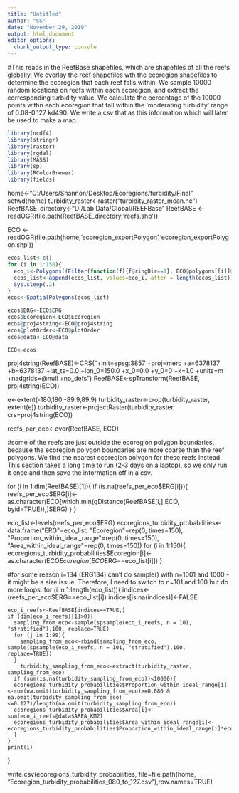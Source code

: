 ---
title: "Untitled"
author: "SS"
date: "November 29, 2019"
output: html_document
editor_options: 
  chunk_output_type: console
---

#This reads in the ReefBase shapefiles, which are shapefiles of all the reefs globally. We overlay the reef shapefiles wth the ecoregion shapefiles to determine the ecoregion that each reef falls within. We sample 10000 random locations on reefs within each ecoregion, and extract the corresponding turbidity value. We calculate the percentage of the 10000 points withn each ecoregion that fall within the 'moderating turbidity' range of 0.08-0.127 kd490. We write a csv that as this information which will later be used to make a map.

```{r load libraries}
library(ncdf4)
library(stringr)
library(raster)
library(rgdal)
library(MASS)
library(sp)
library(RColorBrewer)
library(fields)
```
home<-"C:/Users/Shannon/Desktop/Ecoregions/turbidity/Final"
setwd(home)
turbidity_raster<-raster("turbidity_raster_mean.nc")
ReefBASE_directory<-"D:/Lab Data/Global/REEFBase"
ReefBASE <- readOGR(file.path(ReefBASE_directory,'reefs.shp'))

ECO <- readOGR(file.path(home,'ecoregion_exportPolygon','ecoregion_exportPolygon.shp'))

```{r get rid of the holes in the polygon shapefiles}
ecos_list<-c()
for (i in 1:150){
  eco_i<-Polygons((Filter(function(f){f@ringDir==1}, ECO@polygons[[i]]@Polygons)), ID=i)
  ecos_list<-append(ecos_list, values=eco_i, after = length(ecos_list))
  Sys.sleep(.2)
}
ecos<-SpatialPolygons(ecos_list)

ecos$ERG<-ECO$ERG
ecos$Ecoregion<-ECO$Ecoregion
ecos@proj4string<-ECO@proj4string
ecos@plotOrder<-ECO@plotOrder
ecos@data<-ECO@data

ECO<-ecos
```

proj4string(ReefBASE)<-CRS("+init=epsg:3857 +proj=merc +a=6378137 +b=6378137 +lat_ts=0.0 +lon_0=150.0 +x_0=0.0 +y_0=0 +k=1.0 +units=m +nadgrids=@null +no_defs")
ReefBASE<-spTransform(ReefBASE, proj4string(ECO))

e<-extent(-180,180,-89.9,89.9)
turbidity_raster<-crop(turbidity_raster, extent(e))
turbidity_raster<-projectRaster(turbidity_raster, crs=proj4string(ECO))

reefs_per_eco<-over(ReefBASE, ECO)

#some of the reefs are just outside the ecoregion polygon boundaries, because the ecoregion polygon boundaries are more coarse than the reef polygons. We find the nearest ecoregion polygon for these reefs instead. This section takes a long time to run (2-3 days on a laptop), so we only run it once and then save the information off in a csv.

for (i in 1:dim(ReefBASE)[1]){
  if (is.na(reefs_per_eco$ERG[i])){
    reefs_per_eco$ERG[i]<-as.character(ECO[which.min(gDistance(ReefBASE[i,],ECO, byid=TRUE)),]$ERG)
  }
}

eco_list<-levels(reefs_per_eco$ERG)
ecoregions_turbidity_probabilities<-data.frame("ERG"=eco_list, "Ecoregion"=rep(0, times=150), "Proportion_within_ideal_range"=rep(0, times=150), "Area_within_ideal_range"=rep(0, times=150))
for (i in 1:150){
  ecoregions_turbidity_probabilities$Ecoregion[i]<-as.character(ECO$Ecoregion[ECO$ERG==eco_list[i]])
}


#for some reason i=134 (ERG134) can't do sample() with n=1001 and 1000 - it might be a size issue. Therefore, I need to switch to n=101 and 100 but do more loops.
for (i in 1:length(eco_list)){
    indices<-(reefs_per_eco$ERG==eco_list[i])
    indices[is.na(indices)]<-FALSE
    
    eco_i_reefs<-ReefBASE[indices==TRUE,]
    if (dim(eco_i_reefs)[1]>0){
      sampling_from_eco<-sample(spsample(eco_i_reefs, n = 101, "stratified"),100, replace=TRUE)
      for (j in 1:99){
        sampling_from_eco<-rbind(sampling_from_eco, sample(spsample(eco_i_reefs, n = 101, "stratified"),100, replace=TRUE))
      }
        turbidity_sampling_from_eco<-extract(turbidity_raster, sampling_from_eco)
      if (sum(is.na(turbidity_sampling_from_eco))<10000){
      ecoregions_turbidity_probabilities$Proportion_within_ideal_range[i]<-sum(na.omit(turbidity_sampling_from_eco)>=0.080 & na.omit(turbidity_sampling_from_eco)<=0.127)/length(na.omit(turbidity_sampling_from_eco))
      ecoregions_turbidity_probabilities$Area[i]<-sum(eco_i_reefs@data$AREA_KM2)
      ecoregions_turbidity_probabilities$Area_within_ideal_range[i]<-ecoregions_turbidity_probabilities$Proportion_within_ideal_range[i]*ecoregions_turbidity_probabilities$Area[i]
      }
    }
    print(i)
}

write.csv(ecoregions_turbidity_probabilities, file=file.path(home, "Ecoregion_turbidity_probabilities_080_to_127.csv"),row.names=TRUE)